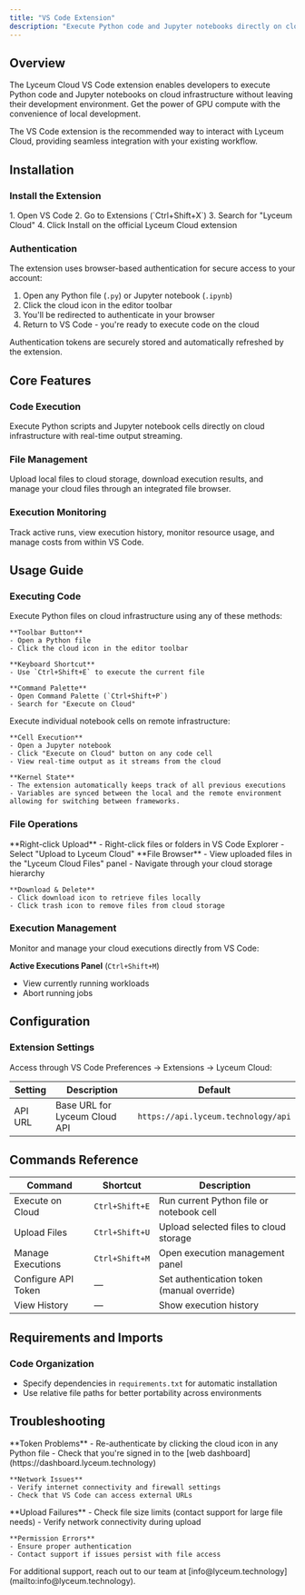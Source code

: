 ```yaml
---
title: "VS Code Extension"
description: "Execute Python code and Jupyter notebooks directly on cloud infrastructure from VS Code"
---
```


## Overview

The Lyceum Cloud VS Code extension enables developers to execute Python code and Jupyter notebooks on cloud infrastructure without leaving their development environment. Get the power of GPU compute with the convenience of local development.

<Tip>
The VS Code extension is the recommended way to interact with Lyceum Cloud, providing seamless integration with your existing workflow.
</Tip>

## Installation

### Install the Extension

<AccordionGroup>
  <Accordion icon="download" title="Install from VS Code Marketplace">
    1. Open VS Code
    2. Go to Extensions (`Ctrl+Shift+X`)
    3. Search for "Lyceum Cloud"
    4. Click Install on the official Lyceum Cloud extension
  </Accordion>
</AccordionGroup>

### Authentication

The extension uses browser-based authentication for secure access to your account:

1. Open any Python file (`.py`) or Jupyter notebook (`.ipynb`)
2. Click the cloud icon in the editor toolbar
3. You'll be redirected to authenticate in your browser
4. Return to VS Code - you're ready to execute code on the cloud

<Note>
Authentication tokens are securely stored and automatically refreshed by the extension.
</Note>

## Core Features

### Code Execution
Execute Python scripts and Jupyter notebook cells directly on cloud infrastructure with real-time output streaming.

### File Management
Upload local files to cloud storage, download execution results, and manage your cloud files through an integrated file browser.

### Execution Monitoring
Track active runs, view execution history, monitor resource usage, and manage costs from within VS Code.

## Usage Guide

### Executing Code

<Tabs>
  <Tab title="Python Files" icon="python">
    Execute Python files on cloud infrastructure using any of these methods:

    **Toolbar Button**
    - Open a Python file
    - Click the cloud icon in the editor toolbar

    **Keyboard Shortcut**
    - Use `Ctrl+Shift+E` to execute the current file

    **Command Palette**
    - Open Command Palette (`Ctrl+Shift+P`)
    - Search for "Execute on Cloud"
  </Tab>
  
  <Tab title="Jupyter Notebooks" icon="book">
    Execute individual notebook cells on remote infrastructure:

    **Cell Execution**
    - Open a Jupyter notebook
    - Click "Execute on Cloud" button on any code cell
    - View real-time output as it streams from the cloud

    **Kernel State**
    - The extension automatically keeps track of all previous executions
    - Variables are synced between the local and the remote environment allowing for switching between frameworks.



  </Tab>
</Tabs>

### File Operations

<AccordionGroup>
  <Accordion icon="upload" title="Upload Files to Cloud">
    **Right-click Upload**
    - Right-click files or folders in VS Code Explorer
    - Select "Upload to Lyceum Cloud"
  </Accordion>

  <Accordion icon="folder" title="Manage Cloud Files">
    **File Browser**
    - View uploaded files in the "Lyceum Cloud Files" panel
    - Navigate through your cloud storage hierarchy

    **Download & Delete**
    - Click download icon to retrieve files locally
    - Click trash icon to remove files from cloud storage
  </Accordion>
</AccordionGroup>

### Execution Management

Monitor and manage your cloud executions directly from VS Code:

**Active Executions Panel** (`Ctrl+Shift+M`)
- View currently running workloads
- Abort running jobs

## Configuration

### Extension Settings

Access through VS Code Preferences → Extensions → Lyceum Cloud:

| Setting | Description | Default |
|---------|-------------|---------|
| API URL | Base URL for Lyceum Cloud API | `https://api.lyceum.technology/api` |


## Commands Reference

| Command | Shortcut | Description |
|---------|----------|-------------|
| Execute on Cloud | `Ctrl+Shift+E` | Run current Python file or notebook cell |
| Upload Files | `Ctrl+Shift+U` | Upload selected files to cloud storage |
| Manage Executions | `Ctrl+Shift+M` | Open execution management panel |
| Configure API Token | — | Set authentication token (manual override) |
| View History | — | Show execution history |

## Requirements and Imports

### Code Organization
- Specify dependencies in `requirements.txt` for automatic installation
- Use relative file paths for better portability across environments

## Troubleshooting

<AccordionGroup>
  <Accordion icon="key" title="Authentication Issues">
    **Token Problems**
    - Re-authenticate by clicking the cloud icon in any Python file
    - Check that you're signed in to the [web dashboard](https://dashboard.lyceum.technology)

    **Network Issues**
    - Verify internet connectivity and firewall settings
    - Check that VS Code can access external URLs
  </Accordion>


  <Accordion icon="folder-open" title="File Operation Issues">
    **Upload Failures**
    - Check file size limits (contact support for large file needs)
    - Verify network connectivity during upload

    **Permission Errors**
    - Ensure proper authentication
    - Contact support if issues persist with file access
  </Accordion>
</AccordionGroup>

<Card title="Need Help?" icon="life-ring">
  For additional support, reach out to our team at [info@lyceum.technology](mailto:info@lyceum.technology).
</Card>